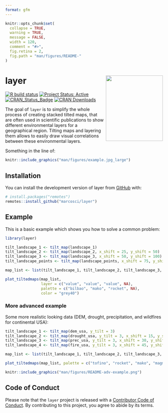 ```yaml
---
format: gfm
---
```


<!-- README.md is generated from README.qmd. Please edit that file -->

```r
knitr::opts_chunk$set(
  collapse = TRUE,
  warning = TRUE,
  message = FALSE,
  width = 120,
  comment = "#>",
  fig.retina = 2,
  fig.path = "man/figures/README-"
)
```


# layer <a><img src='man/figures/logo.svg' align="right" height=210 width=182/></a>

<!-- badges: start -->
[![R build
status](https://github.com/marcosci/layer/workflows/R-CMD-check/badge.svg)](https://github.com/marcosci/layer/actions?query=workflow%3AR-CMD-check)
[![Project Status: Active](https://www.repostatus.org/badges/latest/active.svg)](https://www.repostatus.org/#active)
[![CRAN_Status_Badge](https://www.r-pkg.org/badges/version/layer)](https://cran.r-project.org/package=layer)
[![CRAN Downloads](https://cranlogs.r-pkg.org/badges/grand-total/layer?color=orange)](https://cran.r-project.org/package=layer)
<!-- badges: end -->

The goal of `layer` is to simplify the whole process of creating stacked tilted maps, that are often used in scientific publications to show different environmental
layers for a geographical region. Tilting maps and layering them allows to easily draw visual correlations between these environmental layers.

Something in the line of:

```r
knitr::include_graphics("man/figures/example.jpg_large")
```

## Installation

You can install the development version of layer from [GitHub](https://github.com/) with:

```r
# install.packages("remotes")
remotes::install_github("marcosci/layer")
```

## Example

This is a basic example which shows you how to solve a common problem:

```r
library(layer)

tilt_landscape_1 <- tilt_map(landscape_1)
tilt_landscape_2 <- tilt_map(landscape_2, x_shift = 25, y_shift = 50)
tilt_landscape_3 <- tilt_map(landscape_3, x_shift = 50, y_shift = 100)
tilt_landscape_points <- tilt_map(landscape_points, x_shift = 75, y_shift = 150)

map_list <- list(tilt_landscape_1, tilt_landscape_2, tilt_landscape_3, tilt_landscape_points)

plot_tiltedmaps(map_list,
                layer = c("value", "value", "value", NA),
                palette = c("bilbao", "mako", "rocket", NA),
                color = "grey40")
```

### More advanced example

Some more realistic looking data (DEM, drought, precipitation, and wildfires for continental USA): 

```r
tilt_landscape_1 <- tilt_map(dem_usa, y_tilt = 3)
tilt_landscape_2 <- tilt_map(drought_usa, y_tilt = 3, x_shift = 15, y_shift = 25)
tilt_landscape_3 <- tilt_map(prec_usa, y_tilt = 3, x_shift = 30, y_shift = 50)
tilt_landscape_4 <- tilt_map(fire_usa, y_tilt = 3, x_shift = 45, y_shift = 65)

map_list <- list(tilt_landscape_1, tilt_landscape_2, tilt_landscape_3, tilt_landscape_4)

plot_tiltedmaps(map_list, palette = c("tofino", "rocket", "mako", "magma"), direction = c(-1, 1, 1, 1))
```

```r
knitr::include_graphics("man/figures/README-adv-example.png")
```

## Code of Conduct

Please note that the `layer` project is released with a [Contributor Code of Conduct](https://contributor-covenant.org/version/2/0/CODE_OF_CONDUCT.html).
By contributing to this project, you agree to abide by its terms.
